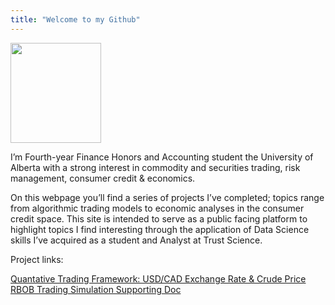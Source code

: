 ```yaml
---
title: "Welcome to my Github"
---
```


<img src="pfp.JPG" width="145.3465" height="160">


I'm Fourth-year Finance Honors and Accounting student the University of Alberta with a strong interest in commodity and securities trading, risk management, consumer credit & economics.

On this webpage you'll find a series of projects I've completed; topics range from algorithmic trading models to economic analyses in the consumer credit space. This site is intended to serve as a public facing platform to highlight topics I find interesting through the application of Data Science skills I've acquired as a student and Analyst at Trust Science.

Project links:

[Quantative Trading Framework: USD/CAD Exchange Rate & Crude Price](usdcad_uso.qmd)
[RBOB Trading Simulation Supporting Doc](RBOB.qmd)


